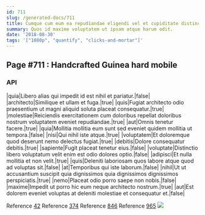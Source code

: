 ```yaml
---
id: 711
slug: /generated-docs/711
title: Cumque cum eum ea repudiandae eligendi vel et cupiditate distinctio.
summary: Quos id maxime voluptatem ut ipsam atque harum odit.
date: '2018-08-30'
tags: '["1080p", "quantify", "clicks-and-mortar"]'
---
```

<Partial />

## Page #711 : Handcrafted Guinea hard mobile
### API

|quia|Libero alias qui impedit id est nihil et pariatur.|false|
|architecto|Similique et ullam et fuga.|true|
|quis|Fugiat architecto odio praesentium ut magni aliquid soluta placeat consequatur.|true|
|molestiae|Reiciendis exercitationem cum doloribus repellat doloribus nostrum voluptatem eveniet repudiandae.|true|
|aut|Omnis tenetur facere.|true|
|quia|Mollitia mollitia eum sunt sed eveniet quidem mollitia ut tempora.|false|
|nisi|Qui nihil iste atque.|true|
|voluptatem|Et doloremque quod deserunt nemo delectus fugiat.|true|
|debitis|Dolore consequatur debitis.|true|
|sapiente|Fugit placeat tenetur eius.|false|
|voluptate|Distinctio libero voluptatum velit enim est odio dolores optio.|false|
|adipisci|Et nulla mollitia et non velit.|true|
|quis|Deleniti laboriosam quos labore atque quod ad voluptas sit.|false|
|at|Temporibus qui iste laborum.|false|
|nihil|Ut ut accusantium suscipit quia dignissimos quia dignissimos dignissimos perspiciatis.|true|
|nemo|Placeat odio porro saepe non nobis.|false|
|maxime|Impedit ut porro hic eum neque architecto nostrum.|true|
|aut|Est dolorem eveniet voluptas at deleniti molestiae et consequatur et.|false|

Reference [42](/generated-docs/42)
Reference [374](/generated-docs/374)
Reference [846](/generated-docs/846)
Reference [965](/generated-docs/965)
![](/assets/cats-5.jpg)


